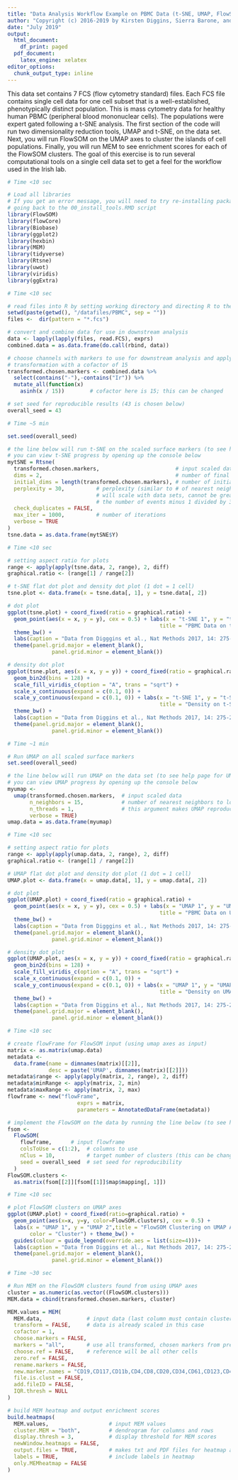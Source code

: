 ```yaml
---
title: "Data Analysis Workflow Example on PBMC Data (t-SNE, UMAP, FlowSOM, MEM)"
author: "Copyright (c) 2016-2019 by Kirsten Diggins, Sierra Barone, and Jonathan Irish, All Rights Reserved; see EULA-MEM.text for MEM license information"
date: "July 2019"
output:
  html_document:
    df_print: paged
  pdf_document:
    latex_engine: xelatex
editor_options:
  chunk_output_type: inline
---
```


This data set contains 7 FCS (flow cytometry standard) files. Each FCS file 
contains single cell data for one cell subset that is a well-established, 
phenotypically distinct population. This is mass cytometry data for healthy 
human PBMC (peripheral blood mononuclear cells). The populations were expert 
gated following a t-SNE analysis. The first section of the code will run two
dimensionality reduction tools, UMAP and t-SNE, on the data set. Next, you 
will run FlowSOM on the UMAP axes to cluster the islands of cell populations.
Finally, you will run MEM to see enrichment scores for each of the FlowSOM
clusters. The goal of this exercise is to run several computational tools on
a single cell data set to get a feel for the workflow used in the Irish lab. 

```r
# Time <10 sec

# Load all libraries
# If you get an error message, you will need to try re-installing packages by 
# going back to the 00_install_tools.RMD script
library(FlowSOM)
library(flowCore)
library(Biobase)
library(ggplot2)
library(hexbin)
library(MEM)
library(tidyverse)
library(Rtsne)
library(uwot)
library(viridis)
library(ggExtra)
```

```r
# Time <10 sec

# read files into R by setting working directory and directing R to the fcs files
setwd(paste(getwd(), "/datafiles/PBMC", sep = ""))
files <-  dir(pattern = "*.fcs")

# convert and combine data for use in downstream analysis
data <- lapply(lapply(files, read.FCS), exprs)
combined.data = as.data.frame(do.call(rbind, data))

# choose channels with markers to use for downstream analysis and apply arcsinh
# transformation with a cofactor of 15
transformed.chosen.markers <- combined.data %>%
  select(contains("-"),-contains("Ir")) %>%
  mutate_all(function(x)
    asinh(x / 15))        # cofactor here is 15; this can be changed

# set seed for reproducible results (43 is chosen below)
overall_seed = 43
```

```r
# Time ~5 min

set.seed(overall_seed)

# the line below will run t-SNE on the scaled surface markers (to see help page for t-SNE, type "?Rtsne -- enter" in console)
# you can view t-SNE progress by opening up the console below
mytSNE = Rtsne(
  transformed.chosen.markers,                        # input scaled data
  dims = 2,                                          # number of final dimensions
  initial_dims = length(transformed.chosen.markers), # number of initial dimensions
  perplexity = 30,          # perplexity (similar to # of nearest neighbors, 
                            # will scale with data sets, cannot be greater than
                            # the number of events minus 1 divided by 3)
  check_duplicates = FALSE, 
  max_iter = 1000,          # number of iterations
  verbose = TRUE
)
tsne.data = as.data.frame(mytSNE$Y)
```

```r
# Time <10 sec

# setting aspect ratio for plots
range <- apply(apply(tsne.data, 2, range), 2, diff)
graphical.ratio <- (range[1] / range[2])

# t-SNE flat dot plot and density dot plot (1 dot = 1 cell)
tsne.plot <- data.frame(x = tsne.data[, 1], y = tsne.data[, 2])

# dot plot
ggplot(tsne.plot) + coord_fixed(ratio = graphical.ratio) + 
  geom_point(aes(x = x, y = y), cex = 0.5) + labs(x = "t-SNE 1", y = "t-SNE 2", 
                                                title = "PBMC Data on t-SNE Axes") + 
  theme_bw() + 
  labs(caption = "Data from Digggins et al., Nat Methods 2017, 14: 275-278 \nFlow Repository: FR-FCM-ZY63") + 
  theme(panel.grid.major = element_blank(),
              panel.grid.minor = element_blank())

# density dot plot
ggplot(tsne.plot, aes(x = x, y = y)) + coord_fixed(ratio = graphical.ratio)  + 
  geom_bin2d(bins = 128) +
  scale_fill_viridis_c(option = "A", trans = "sqrt") + 
  scale_x_continuous(expand = c(0.1, 0)) +
  scale_y_continuous(expand = c(0.1, 0)) + labs(x = "t-SNE 1", y = "t-SNE 2", 
                                                title = "Density on t-SNE Axes") + 
  theme_bw() + 
  labs(caption = "Data from Diggins et al., Nat Methods 2017, 14: 275-278 \nFlow Repository: FR-FCM-ZY63") + 
  theme(panel.grid.major = element_blank(),
              panel.grid.minor = element_blank())
```

```r
# Time ~1 min

# Run UMAP on all scaled surface markers
set.seed(overall_seed)

# the line below will run UMAP on the data set (to see help page for UMAP, type "UMAP -- enter" in console)
# you can view UMAP progress by opening up the console below
myumap <-
  umap(transformed.chosen.markers,  # input scaled data
       n_neighbors = 15,            # number of nearest neighbors to look at, scales with data set
       n_threads = 1,               # this argument makes UMAP reproducible
       verbose = TRUE)
umap.data = as.data.frame(myumap)
```

```r
# Time <10 sec

# setting aspect ratio for plots
range <- apply(apply(umap.data, 2, range), 2, diff)
graphical.ratio <- (range[1] / range[2])

# UMAP flat dot plot and density dot plot (1 dot = 1 cell)
UMAP.plot <- data.frame(x = umap.data[, 1], y = umap.data[, 2])

# dot plot
ggplot(UMAP.plot) + coord_fixed(ratio = graphical.ratio) + 
  geom_point(aes(x = x, y = y), cex = 0.5) + labs(x = "UMAP 1", y = "UMAP 2", 
                                                title = "PBMC Data on UMAP Axes") + 
  theme_bw() + 
  labs(caption = "Data from Digggins et al., Nat Methods 2017, 14: 275-278 \nFlow Repository: FR-FCM-ZY63") + 
  theme(panel.grid.major = element_blank(),
              panel.grid.minor = element_blank())

# density dot plot
ggplot(UMAP.plot, aes(x = x, y = y)) + coord_fixed(ratio = graphical.ratio)  + 
  geom_bin2d(bins = 128) +
  scale_fill_viridis_c(option = "A", trans = "sqrt") + 
  scale_x_continuous(expand = c(0.1, 0)) +
  scale_y_continuous(expand = c(0.1, 0)) + labs(x = "UMAP 1", y = "UMAP 2", 
                                                title = "Density on UMAP Axes") + 
  theme_bw() + 
  labs(caption = "Data from Diggins et al., Nat Methods 2017, 14: 275-278 \nFlow Repository: FR-FCM-ZY63") + 
  theme(panel.grid.major = element_blank(),
              panel.grid.minor = element_blank())
```

```r
# Time <10 sec

# create flowFrame for FlowSOM input (using umap axes as input)
matrix <- as.matrix(umap.data)
metadata <-
  data.frame(name = dimnames(matrix)[[2]],
             desc = paste('UMAP', dimnames(matrix)[[2]]))
metadata$range <- apply(apply(matrix, 2, range), 2, diff)
metadata$minRange <- apply(matrix, 2, min)
metadata$maxRange <- apply(matrix, 2, max)
flowframe <- new("flowFrame",
                      exprs = matrix,
                      parameters = AnnotatedDataFrame(metadata))

# implement the FlowSOM on the data by running the line below (to see help page for FlowSOM, type "FlowSOM -- enter" in console)
fsom <-
  FlowSOM(
    flowframe,      # input flowframe 
    colsToUse = c(1:2),  # columns to use 
    nClus = 10,          # target number of clusters (this can be changed)
    seed = overall_seed  # set seed for reproducibility
  )
FlowSOM.clusters <-
  as.matrix(fsom[[2]][fsom[[1]]$map$mapping[, 1]])
```

```r
# Time <10 sec

# plot FlowSOM clusters on UMAP axes
ggplot(UMAP.plot) + coord_fixed(ratio=graphical.ratio) + 
  geom_point(aes(x=x, y=y, color=FlowSOM.clusters), cex = 0.5) + 
  labs(x = "UMAP 1", y = "UMAP 2",title = "FlowSOM Clustering on UMAP Axes", 
       color = "Cluster") + theme_bw() + 
  guides(colour = guide_legend(override.aes = list(size=4)))+
  labs(caption = "Data from Diggins et al., Nat Methods 2017, 14: 275-278 \nFlow Repository: FR-FCM-ZY63") + 
  theme(panel.grid.major = element_blank(),
              panel.grid.minor = element_blank())
```

```r
# Time ~30 sec

# Run MEM on the FlowSOM clusters found from using UMAP axes
cluster = as.numeric(as.vector((FlowSOM.clusters)))
MEM.data = cbind(transformed.chosen.markers, cluster)

MEM.values = MEM(
  MEM.data,              # input data (last column must contain cluster values)
  transform = FALSE,     # data is already scaled in this case
  cofactor = 1,
  choose.markers = FALSE,
  markers = "all",       # use all transformed, chosen markers from previous selection
  choose.ref = FALSE,    # reference will be all other cells
  zero.ref = FALSE,
  rename.markers = FALSE,
  new.marker.names = "CD19,CD117,CD11b,CD4,CD8,CD20,CD34,CD61,CD123,CD45RA,CD45,CD10,CD33,CD11c,CD14,CD69,CD15,CD16,CD44,CD38,CD25,CD3,IgM,HLA-DR,CD56", # rename channels for labels
  file.is.clust = FALSE,
  add.fileID = FALSE,
  IQR.thresh = NULL
)

# build MEM heatmap and output enrichment scores
build.heatmaps(
  MEM.values,                   # input MEM values
  cluster.MEM = "both",         # dendrogram for columns and rows
  display.thresh = 3,           # display threshold for MEM scores
  newWindow.heatmaps = FALSE,
  output.files = TRUE,          # makes txt and PDF files for heatmap and MEM scores
  labels = TRUE,                # include labels in heatmap
  only.MEMheatmap = FALSE
)
```


